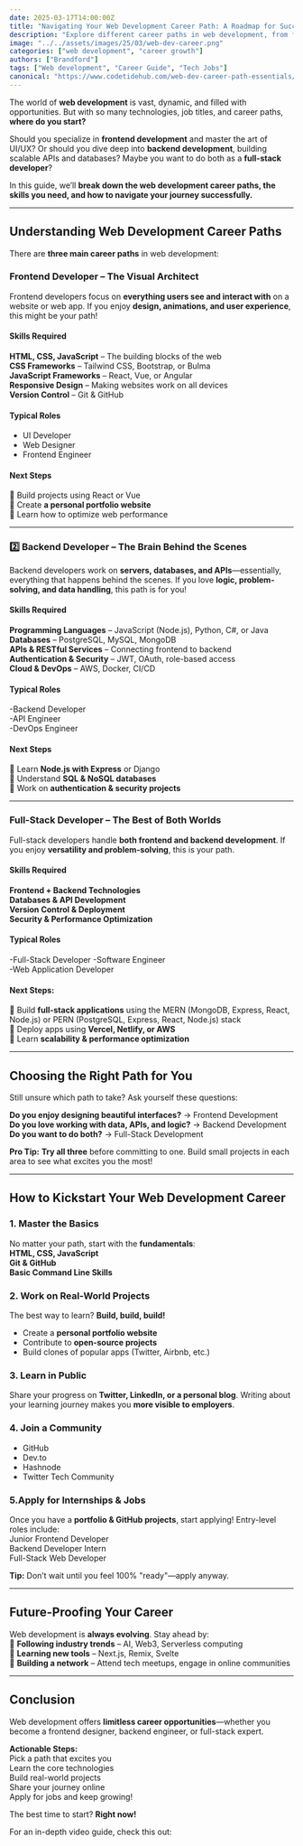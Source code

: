 ```yaml
---
date: 2025-03-17T14:00:00Z
title: "Navigating Your Web Development Career Path: A Roadmap for Success"
description: "Explore different career paths in web development, from frontend and backend to full-stack, and learn how to build a successful career in tech."
image: "../../assets/images/25/03/web-dev-career.png"
categories: ["web development", "career growth"]
authors: ["Brandford"]
tags: ["Web development", "Career Guide", "Tech Jobs"]
canonical: "https://www.codetidehub.com/web-dev-career-path-essentials/"
---
```



The world of **web development** is vast, dynamic, and filled with opportunities. But with so many technologies, job titles, and career paths, **where do you start?**

Should you specialize in **frontend development** and master the art of UI/UX? Or should you dive deep into **backend development**, building scalable APIs and databases? Maybe you want to do both as a **full-stack developer**?

In this guide, we’ll **break down the web development career paths, the skills you need, and how to navigate your journey successfully.**

---

## Understanding Web Development Career Paths

There are **three main career paths** in web development:

### **Frontend Developer** – The Visual Architect

Frontend developers focus on **everything users see and interact with** on a website or web app. If you enjoy **design, animations, and user experience**, this might be your path!

#### Skills Required

**HTML, CSS, JavaScript** – The building blocks of the web  
**CSS Frameworks** – Tailwind CSS, Bootstrap, or Bulma  
**JavaScript Frameworks** – React, Vue, or Angular  
**Responsive Design** – Making websites work on all devices  
**Version Control** – Git & GitHub

#### Typical Roles

- UI Developer
- Web Designer
- Frontend Engineer

#### Next Steps

🔹 Build projects using React or Vue  
🔹 Create **a personal portfolio website**  
🔹 Learn how to optimize web performance

---

### 2️⃣ **Backend Developer** – The Brain Behind the Scenes

Backend developers work on **servers, databases, and APIs**—essentially, everything that happens behind the scenes. If you love **logic, problem-solving, and data handling**, this path is for you!

#### Skills Required

**Programming Languages** – JavaScript (Node.js), Python, C#, or Java  
**Databases** – PostgreSQL, MySQL, MongoDB  
**APIs & RESTful Services** – Connecting frontend to backend  
**Authentication & Security** – JWT, OAuth, role-based access  
**Cloud & DevOps** – AWS, Docker, CI/CD

#### Typical Roles

-Backend Developer  
-API Engineer  
-DevOps Engineer

#### Next Steps

🔹 Learn **Node.js with Express** or Django  
🔹 Understand **SQL & NoSQL databases**  
🔹 Work on **authentication & security projects**

---

### **Full-Stack Developer** – The Best of Both Worlds

Full-stack developers handle **both frontend and backend development**. If you enjoy **versatility and problem-solving**, this is your path.

#### Skills Required

**Frontend + Backend Technologies**  
**Databases & API Development**  
**Version Control & Deployment**  
**Security & Performance Optimization**

#### Typical Roles 

-Full-Stack Developer
-Software Engineer  
-Web Application Developer

#### Next Steps:

🔹 Build **full-stack applications** using the MERN (MongoDB, Express, React, Node.js) or PERN (PostgreSQL, Express, React, Node.js) stack  
🔹 Deploy apps using **Vercel, Netlify, or AWS**  
🔹 Learn **scalability & performance optimization**

---

## Choosing the Right Path for You

Still unsure which path to take? Ask yourself these questions:

**Do you enjoy designing beautiful interfaces?** → Frontend Development  
**Do you love working with data, APIs, and logic?** → Backend Development  
**Do you want to do both?** → Full-Stack Development

**Pro Tip:** **Try all three** before committing to one. Build small projects in each area to see what excites you the most!

---

## How to Kickstart Your Web Development Career

### 1. Master the Basics

No matter your path, start with the **fundamentals**:  
**HTML, CSS, JavaScript**  
**Git & GitHub**  
**Basic Command Line Skills**

### 2. Work on Real-World Projects

The best way to learn? **Build, build, build!**

- Create a **personal portfolio website**
- Contribute to **open-source projects**
- Build clones of popular apps (Twitter, Airbnb, etc.)

### 3. Learn in Public

Share your progress on **Twitter, LinkedIn, or a personal blog**. Writing about your learning journey makes you **more visible to employers**.

### 4. Join a Community

- GitHub
- Dev.to
- Hashnode
- Twitter Tech Community

### 5.Apply for Internships & Jobs

Once you have a **portfolio & GitHub projects**, start applying! Entry-level roles include:  
Junior Frontend Developer  
Backend Developer Intern  
Full-Stack Web Developer

**Tip:** Don’t wait until you feel 100% "ready"—apply anyway.

---

## Future-Proofing Your Career

Web development is **always evolving**. Stay ahead by:  
🔹 **Following industry trends** – AI, Web3, Serverless computing  
🔹 **Learning new tools** – Next.js, Remix, Svelte  
🔹 **Building a network** – Attend tech meetups, engage in online communities

---

## Conclusion

Web development offers **limitless career opportunities**—whether you become a frontend designer, backend engineer, or full-stack expert.

**Actionable Steps:**  
Pick a path that excites you  
Learn the core technologies  
Build real-world projects  
Share your journey online  
Apply for jobs and keep growing!

The best time to start? **Right now!**

For an in-depth video guide, check this out:

<YouTubeEmbed  
  url="https://www.youtube.com/embed/example_video_id"  
  label="Navigating Your Web Development Career Path"  
/>
